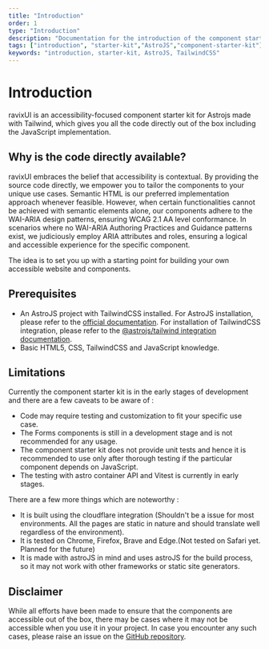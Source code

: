 ```yaml
---
title: "Introduction"
order: 1
type: "Introduction"
description: "Documentation for the introduction of the component starter kit"
tags: ["introduction", "starter-kit","AstroJS","component-starter-kit"]
keywords: "introduction, starter-kit, AstroJS, TailwindCSS"
---
```



# Introduction

ravixUI is an accessibility-focused component starter kit for Astrojs made with Tailwind, which gives you all the code directly out of the box including the JavaScript implementation.

## Why is the code directly available?

ravixUI embraces the belief that accessibility is contextual. By providing the source code directly, we empower you to tailor the components to your unique use cases. Semantic HTML is our preferred implementation approach whenever feasible. However, when certain functionalities cannot be achieved with semantic elements alone, our components adhere to the WAI-ARIA design patterns, ensuring WCAG 2.1 AA level conformance. In scenarios where no WAI-ARIA Authoring Practices and Guidance patterns exist, we judiciously employ ARIA attributes and roles, ensuring a logical and accessible experience for the specific component.

The idea is to set you up with a starting point for building your own accessible website and components.

## Prerequisites

- An AstroJS project with TailwindCSS installed. For AstroJS installation, please refer to the [official documentation](https://docs.astro.build/en/install/auto/). For installation of TailwindCSS integration, please refer to the [@astrojs/tailwind integration documentation](https://docs.astro.build/en/guides/integrations-guide/tailwind/).
- Basic HTML5, CSS, TailwindCSS and JavaScript knowledge.

## Limitations

Currently the component starter kit is in the early stages of development and there are a few caveats to be aware of :

- Code may require testing and customization to fit your specific use case.
- The Forms components is still in a development stage and is not recommended for any usage.
- The component starter kit does not provide unit tests and hence it is recommended to use only after thorough testing if the particular component depends on JavaScript. 
- The testing with astro container API and Vitest is currently in early stages.

There are a few more things which are noteworthy :

- It is built using the cloudflare integration (Shouldn't be a issue for most environments. All the pages are static in nature and should translate well regardless of the environment).
- It is tested on Chrome, Firefox, Brave and Edge.(Not tested on Safari yet. Planned for the future)
- It is made with astroJS in mind and uses astroJS for the build process, so it may not work with other frameworks or static site generators.

## Disclaimer 

While all efforts have been made to ensure that the components are accessible out of the box, there may be cases where it may not be accessible when you use it in your project. In case you encounter any such cases, please raise an issue on the [GitHub repository](https://github.com/ravis9511/ui-ravix/).

